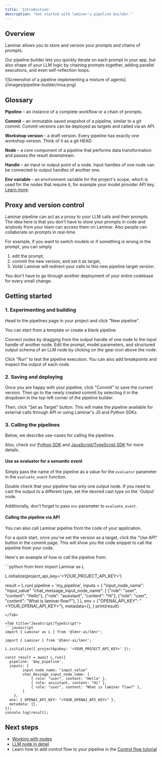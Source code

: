 ```yaml
---
title: 'Introduction'
description: "Get started with laminar's pipeline builder."
---
```


## Overview

Laminar allows you to store and version your prompts and chains of prompts.

Our pipeline builder lets you quickly iterate on each prompt in your app, but also shape of your LLM logic
by chaining prompts together, adding parallel executions, and even self-reflection loops.

<Frame caption = "A sample Mixture of agents pipeline">
![Screenshot of a pipeline implementing a mixture of agents](/images/pipeline-builder/moa.png)
</Frame>

## Glossary

**Pipeline** – an instance of a complete workflow or a chain of prompts.

**Commit** – an immutable saved snapshot of a pipeline, similar to a git commit.
Commit versions can be deployed as targets and called via an API.

**Workshop version** - a draft version. Every pipeline has exactly one workshop version. Think of it as a git HEAD.

**Node** – a core component of a pipeline that performs data transformation and passes the result downstream.

**Handle** – an input or output point of a node. Input handles of one node can be connected to output handles of another one.

**Env variable** - an environment variable for the project's scope, which is used for the nodes that require it, for example your model provider API key. [Learn more](/pipeline/env-variables).

## Proxy and version control

Laminar pipeline can act as a proxy to your LLM calls and their prompts.
The idea here is that you don't have to store your prompts in code and anybody from your team can access them on Laminar.
Also people can collaborate on prompts in real-time.

For example, if you want to switch models or if something is wrong in the prompt, you can simply 

1. edit the prompt,
1. commit the new version, and set it as target,
1. Voilà! Laminar will redirect your calls to this new pipeline target version.

You don't have to go through another deployment of your entire codebase for every small change.

## Getting started

### 1. Experimenting and building

Head to the pipelines page in your project and click "New pipeline".

You can start from a template or create a blank pipeline.

Connect nodes by dragging from the output handle of one node to the input handle of another node. Edit
the prompt, model parameters, and structured output schema of an LLM node by clicking on the gear icon above the node.

Click "Run" to test the pipeline execution. You can also add breakpoints and inspect the output of each node.

### 2. Saving and deploying

Once you are happy with your pipeline, click "Commit" to save the current version.
Then go to the newly created commit by selecting it in the dropdown in the top-left corner of the pipeline builder.

Then, click "Set as Target" button.
This will make the pipeline available for external calls through API or using Laminar's JS and Python SDKs.

### 3. Calling the pipelines

Below, we describe use-cases for calling the pipelines.

Also, check our [Python SDK](https://github.com/lmnr-ai/lmnr-python)
and [JavaScript/TypeScript SDK](https://github.com/lmnr-ai/lmnr-ts)
for more details.

#### Use as evaluator for a semantic event

Simply pass the name of the pipeline as a value for the `evaluator` parameter in the `evaluate_event` function.

<Warning>
Double check that your pipeline has only one output node. If you need to cast the output to a different type,
set the desired cast type on the `Output` node.

Additionally, don't forget to pass `env` parameter to `evaluate_event`.
</Warning>

#### Calling the pipeline via API

You can also call Laminar pipeline from the code of your application.

For a quick start, once you've set the version as a target, 
click the "Use API" button in the commit page. This will show you the code snippet to call the pipeline from your code.

Here's an example of how to call the pipeline from:

<Tabs>
<Tab title = "Python">
```python
from lmnr import Laminar as L

L.initialize(project_api_key='<YOUR_PROJECT_API_KEY>')
  
result = L.run(
    pipeline = 'my_pipeline',
    inputs = {
        "input_node_name": "input_value"
        "chat_message_input_node_name": [
            {"role": "user", "content": "Hello"},
            {"role": "assistant", "content": "Hi"},
            {"role": "user", "content": "What is laminar flow?"},
        ]
    },
    env = {"OPENAI_API_KEY": "<YOUR_OPENAI_API_KEY>"},
    metadata={},
)
print(result)
```
</Tab>

<Tab title="JavaScript/TypeScript">
```javascript
import { Laminar as L } from '@lmnr-ai/lmnr';

import { Laminar } from '@lmnr-ai/lmnr';

L.initialize({ projectApiKey: '<YOUR_PROJECT_API_KEY>' });

const result = await L.run({
  pipeline: '$my_pipeline',
  inputs: {
        input_node_name: "input_value"
        chat_message_input_node_name: [
            { role: "user", content: "Hello" },
            { role: assistant, content: "Hi" }, 
            { role: "user", content: "What is laminar flow?" },
        ]
    },
  env: { OPENAI_API_KEY: "<YOUR_OPENAI_API_KEY>" },
  metadata: {},
});
console.log(result);
```
</Tab>
</Tabs>

## Next steps

- [Working with nodes](/pipeline/working-with-nodes)
- [LLM node in detail](/nodes/LLM)
- Learn how to add control flow to your pipeline in the [Control flow tutorial](/tutorials/control-flow-with-LLM)
